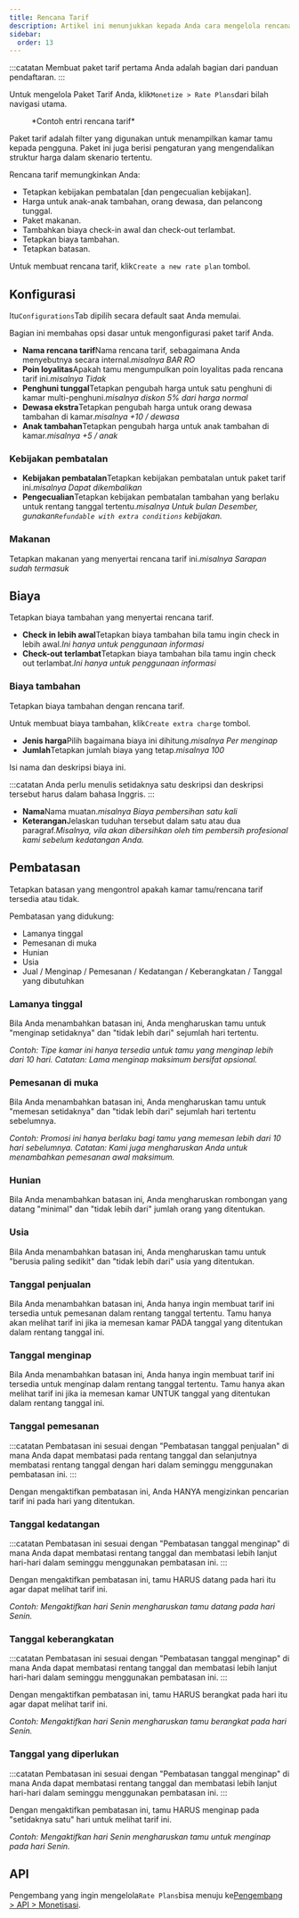 ```yaml
---
title: Rencana Tarif
description: Artikel ini menunjukkan kepada Anda cara mengelola rencana tarif di Wink.
sidebar:
  order: 13
---
```


:::catatan
Membuat paket tarif pertama Anda adalah bagian dari panduan pendaftaran.
:::

Untuk mengelola Paket Tarif Anda, klik`Monetize > Rate Plans`dari bilah navigasi utama.

<figure>
  <CloudinaryImage width="350" height="559" resize="scale" quality="best" alt="Rencana tarif" src="academy/rate-plan" errorImage="noimage_opaque_nyrtl0.png" />

  <figcaption>*Contoh entri rencana tarif*</figcaption>
</figure>


Paket tarif adalah filter yang digunakan untuk menampilkan kamar tamu kepada pengguna.
Paket ini juga berisi pengaturan yang mengendalikan struktur harga dalam skenario tertentu.

Rencana tarif memungkinkan Anda:

* Tetapkan kebijakan pembatalan \[dan pengecualian kebijakan].
* Harga untuk anak-anak tambahan, orang dewasa, dan pelancong tunggal.
* Paket makanan.
* Tambahkan biaya check-in awal dan check-out terlambat.
* Tetapkan biaya tambahan.
* Tetapkan batasan.

Untuk membuat rencana tarif, klik`Create a new rate plan` tombol.

## Konfigurasi

Itu`Configurations`Tab dipilih secara default saat Anda memulai.

Bagian ini membahas opsi dasar untuk mengonfigurasi paket tarif Anda.

* **Nama rencana tarif**Nama rencana tarif, sebagaimana Anda menyebutnya secara internal.*misalnya BAR RO*
* **Poin loyalitas**Apakah tamu mengumpulkan poin loyalitas pada rencana tarif ini.*misalnya Tidak*
* **Penghuni tunggal**Tetapkan pengubah harga untuk satu penghuni di kamar multi-penghuni.*misalnya diskon 5% dari harga normal*
* **Dewasa ekstra**Tetapkan pengubah harga untuk orang dewasa tambahan di kamar.*misalnya +10 / dewasa*
* **Anak tambahan**Tetapkan pengubah harga untuk anak tambahan di kamar.*misalnya +5 / anak*

### Kebijakan pembatalan

* **Kebijakan pembatalan**Tetapkan kebijakan pembatalan untuk paket tarif ini.*misalnya Dapat dikembalikan*
* **Pengecualian**Tetapkan kebijakan pembatalan tambahan yang berlaku untuk rentang tanggal tertentu.*misalnya Untuk bulan Desember, gunakan`Refundable with extra conditions` kebijakan.*

### Makanan

Tetapkan makanan yang menyertai rencana tarif ini.*misalnya Sarapan sudah termasuk*

## Biaya

Tetapkan biaya tambahan yang menyertai rencana tarif.

* **Check in lebih awal**Tetapkan biaya tambahan bila tamu ingin check in lebih awal.*Ini hanya untuk penggunaan informasi*
* **Check-out terlambat**Tetapkan biaya tambahan bila tamu ingin check out terlambat.*Ini hanya untuk penggunaan informasi*

### Biaya tambahan

Tetapkan biaya tambahan dengan rencana tarif.

Untuk membuat biaya tambahan, klik`Create extra charge` tombol.

* **Jenis harga**Pilih bagaimana biaya ini dihitung.*misalnya Per menginap*
* **Jumlah**Tetapkan jumlah biaya yang tetap.*misalnya 100*

Isi nama dan deskripsi biaya ini.

:::catatan
Anda perlu menulis setidaknya satu deskripsi dan deskripsi tersebut harus dalam bahasa Inggris.
:::

* **Nama**Nama muatan.*misalnya Biaya pembersihan satu kali*
* **Keterangan**Jelaskan tuduhan tersebut dalam satu atau dua paragraf.*Misalnya, vila akan dibersihkan oleh tim pembersih profesional kami sebelum kedatangan Anda.*

## Pembatasan

Tetapkan batasan yang mengontrol apakah kamar tamu/rencana tarif tersedia atau tidak.

Pembatasan yang didukung:

* Lamanya tinggal
* Pemesanan di muka
* Hunian
* Usia
* Jual / Menginap / Pemesanan / Kedatangan / Keberangkatan / Tanggal yang dibutuhkan

### Lamanya tinggal

Bila Anda menambahkan batasan ini, Anda mengharuskan tamu untuk "menginap setidaknya" dan "tidak lebih dari" sejumlah hari tertentu.

*Contoh: Tipe kamar ini hanya tersedia untuk tamu yang menginap lebih dari 10 hari. Catatan: Lama menginap maksimum bersifat opsional.*

### Pemesanan di muka

Bila Anda menambahkan batasan ini, Anda mengharuskan tamu untuk "memesan setidaknya" dan "tidak lebih dari" sejumlah hari tertentu sebelumnya.

*Contoh: Promosi ini hanya berlaku bagi tamu yang memesan lebih dari 10 hari sebelumnya. Catatan: Kami juga mengharuskan Anda untuk menambahkan pemesanan awal maksimum.*

### Hunian

Bila Anda menambahkan batasan ini, Anda mengharuskan rombongan yang datang "minimal" dan "tidak lebih dari" jumlah orang yang ditentukan.

### Usia

Bila Anda menambahkan batasan ini, Anda mengharuskan tamu untuk "berusia paling sedikit" dan "tidak lebih dari" usia yang ditentukan.

### Tanggal penjualan

Bila Anda menambahkan batasan ini, Anda hanya ingin membuat tarif ini tersedia untuk pemesanan dalam rentang tanggal tertentu. Tamu hanya akan melihat tarif ini jika ia memesan kamar PADA tanggal yang ditentukan dalam rentang tanggal ini.

### Tanggal menginap

Bila Anda menambahkan batasan ini, Anda hanya ingin membuat tarif ini tersedia untuk menginap dalam rentang tanggal tertentu. Tamu hanya akan melihat tarif ini jika ia memesan kamar UNTUK tanggal yang ditentukan dalam rentang tanggal ini.

### Tanggal pemesanan

:::catatan
Pembatasan ini sesuai dengan "Pembatasan tanggal penjualan" di mana Anda dapat membatasi pada rentang tanggal dan selanjutnya membatasi rentang tanggal dengan hari dalam seminggu menggunakan pembatasan ini.
:::

Dengan mengaktifkan pembatasan ini, Anda HANYA mengizinkan pencarian tarif ini pada hari yang ditentukan.

### Tanggal kedatangan

:::catatan
Pembatasan ini sesuai dengan "Pembatasan tanggal menginap" di mana Anda dapat membatasi rentang tanggal dan membatasi lebih lanjut hari-hari dalam seminggu menggunakan pembatasan ini.
:::

Dengan mengaktifkan pembatasan ini, tamu HARUS datang pada hari itu agar dapat melihat tarif ini.

*Contoh: Mengaktifkan hari Senin mengharuskan tamu datang pada hari Senin.*

### Tanggal keberangkatan

:::catatan
Pembatasan ini sesuai dengan "Pembatasan tanggal menginap" di mana Anda dapat membatasi rentang tanggal dan membatasi lebih lanjut hari-hari dalam seminggu menggunakan pembatasan ini.
:::

Dengan mengaktifkan pembatasan ini, tamu HARUS berangkat pada hari itu agar dapat melihat tarif ini.

*Contoh: Mengaktifkan hari Senin mengharuskan tamu berangkat pada hari Senin.*

### Tanggal yang diperlukan

:::catatan
Pembatasan ini sesuai dengan "Pembatasan tanggal menginap" di mana Anda dapat membatasi rentang tanggal dan membatasi lebih lanjut hari-hari dalam seminggu menggunakan pembatasan ini.
:::

Dengan mengaktifkan pembatasan ini, tamu HARUS menginap pada "setidaknya satu" hari untuk melihat tarif ini.

*Contoh: Mengaktifkan hari Senin mengharuskan tamu untuk menginap pada hari Senin.*

## API

Pengembang yang ingin mengelola`Rate Plans`bisa menuju ke[Pengembang > API > Monetisasi](/developers/apis/#monetize-api).

